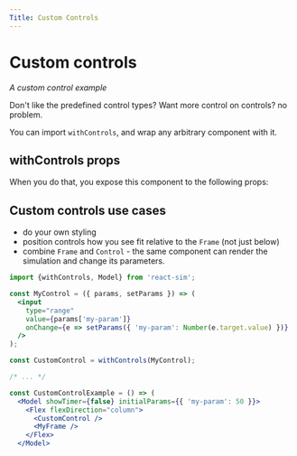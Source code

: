 ```yaml
---
Title: Custom Controls
---
```



# Custom controls
<CustomControlExample />

_A custom control example_

Don't like the predefined control types? Want more control on controls? no problem.

You can import `withControls`, and wrap any arbitrary component with it.

## withControls props

When you do that, you expose this component to the following props:

<WithControlsAPI />

## Custom controls use cases

- do your own styling
- position controls how you see fit relative to the `Frame` (not just below)
- combine `Frame` and `Control` - the same component can render the simulation and change its parameters.

```jsx
import {withControls, Model} from 'react-sim';

const MyControl = ({ params, setParams }) => (
  <input
    type="range"
    value={params['my-param']}
    onChange={e => setParams({ 'my-param': Number(e.target.value) })}
  />
);

const CustomControl = withControls(MyControl);

/* ... */

const CustomControlExample = () => (
  <Model showTimer={false} initialParams={{ 'my-param': 50 }}>
    <Flex flexDirection="column">
      <CustomControl />
      <MyFrame />
    </Flex>
  </Model>
```
